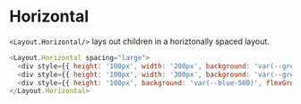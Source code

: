 # Horizontal

`<Layout.Horizontal/>` lays out children in a horiztonally spaced layout.

```js live=true
<Layout.Horizontal spacing="large">
  <div style={{ height: '100px', width: '200px', background: 'var(--grey-300)' }}></div>
  <div style={{ height: '100px', width: '300px', background: 'var(--green-500)' }}></div>
  <div style={{ height: '100px', background: 'var(--blue-500)', flexGrow: 1 }}></div>
</Layout.Horizontal>
```
